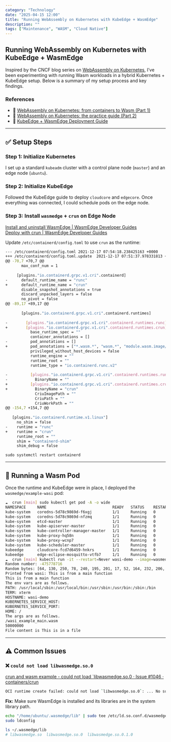 ```yaml
---
category: "Technology"
date: "2025-04-15 12:00"
title: "Running WebAssembly on Kubernetes with KubeEdge + WasmEdge"
description: ""
tags: ["Maintenance", "WASM", "Cloud Native"]
---
```


## Running WebAssembly on Kubernetes with KubeEdge + WasmEdge

Inspired by the CNCF blog series on [WebAssembly on Kubernetes](https://www.cncf.io/blog/2024/03/12/webassembly-on-kubernetes-from-containers-to-wasm-part-01/), I’ve been experimenting with running Wasm workloads in a hybrid Kubernetes + KubeEdge setup. Below is a summary of my setup process and key findings.

### References

- 📘 [WebAssembly on Kubernetes: from containers to Wasm (Part 1)](https://www.cncf.io/blog/2024/03/12/webassembly-on-kubernetes-from-containers-to-wasm-part-01/)
- 📘 [WebAssembly on Kubernetes: the practice guide (Part 2)](https://www.cncf.io/blog/2024/03/28/webassembly-on-kubernetes-the-practice-guide-part-02/)
- 📘 [KubeEdge + WasmEdge Deployment Guide](https://wasmedge.org/docs/develop/deploy/kubernetes/kubedge)
---

## ✅ Setup Steps

### Step 1: Initialize Kubernetes

I set up a standard `kubeadm` cluster with a control plane node (`master`) and an edge node (`ubuntu`).

### Step 2: Initialize KubeEdge

Followed the KubeEdge guide to deploy `cloudcore` and `edgecore`. Once everything was connected, I could schedule pods on the edge node.

### Step 3: Install `wasmedge` + `crun` on Edge Node

[Install and uninstall WasmEdge | WasmEdge Developer Guides](https://wasmedge.org/docs/start/install/#generic-linux-and-macos)  
[Deploy with crun | WasmEdge Developer Guides](https://wasmedge.org/docs/develop/deploy/oci-runtime/crun/)

Update `/etc/containerd/config.toml` to use `crun` as the runtime:

```sh
--- /etc/containerd/config.toml	2021-12-17 07:54:18.238425163 +0000
+++ /etc/containerd/config.toml.update	2021-12-17 07:51:37.978331813 +0000
@@ -70,7 +70,7 @@
       max_conf_num = 1
 
     [plugins."io.containerd.grpc.v1.cri".containerd]
-      default_runtime_name = "runc"
+      default_runtime_name = "crun"
       disable_snapshot_annotations = true
       discard_unpacked_layers = false
       no_pivot = false
@@ -89,17 +89,17 @@
 
       [plugins."io.containerd.grpc.v1.cri".containerd.runtimes]
 
-        [plugins."io.containerd.grpc.v1.cri".containerd.runtimes.runc]
+        [plugins."io.containerd.grpc.v1.cri".containerd.runtimes.crun]
           base_runtime_spec = ""
           container_annotations = []
-          pod_annotations = []
+          pod_annotations = ["*.wasm.*", "wasm.*", "module.wasm.image/*", "*.module.wasm.image", "module.wasm.image/variant.*"]
           privileged_without_host_devices = false
           runtime_engine = ""
           runtime_root = ""
           runtime_type = "io.containerd.runc.v2"
 
-          [plugins."io.containerd.grpc.v1.cri".containerd.runtimes.runc.options]
-            BinaryName = ""
+          [plugins."io.containerd.grpc.v1.cri".containerd.runtimes.crun.options]
+            BinaryName = "crun"
             CriuImagePath = ""
             CriuPath = ""
             CriuWorkPath = ""
@@ -154,7 +154,7 @@
 
   [plugins."io.containerd.runtime.v1.linux"]
     no_shim = false
-    runtime = "runc"
+    runtime = "crun"
     runtime_root = ""
     shim = "containerd-shim"
     shim_debug = false
```

`sudo systemctl restart containerd`

---

## 🚀 Running a Wasm Pod

Once the runtime and KubeEdge were in place, I deployed the `wasmedge/example-wasi` pod:

```sh
☁  crun [main] sudo kubectl get pod -A -o wide
NAMESPACE     NAME                             READY   STATUS    RESTARTS   AGE    IP              NODE     NOMINATED NODE   READINESS GATES
kube-system   coredns-5d78c9869d-f6xgj         1/1     Running   0          121m   10.88.14.200    master   <none>           <none>
kube-system   coredns-5d78c9869d-nfzmq         1/1     Running   0          121m   10.88.14.199    master   <none>           <none>
kube-system   etcd-master                      1/1     Running   0          121m   192.168.0.124   master   <none>           <none>
kube-system   kube-apiserver-master            1/1     Running   0          121m   192.168.0.124   master   <none>           <none>
kube-system   kube-controller-manager-master   1/1     Running   0          121m   192.168.0.124   master   <none>           <none>
kube-system   kube-proxy-hq58n                 1/1     Running   0          87m    192.168.0.119   ubuntu   <none>           <none>
kube-system   kube-proxy-wcnp7                 1/1     Running   0          121m   192.168.0.124   master   <none>           <none>
kube-system   kube-scheduler-master            1/1     Running   0          121m   192.168.0.124   master   <none>           <none>
kubeedge      cloudcore-fcd7d6459-hnkrs        1/1     Running   0          106m   192.168.0.124   master   <none>           <none>
kubeedge      edge-eclipse-mosquitto-vtfb7     1/1     Running   0          87m    192.168.0.119   ubuntu   <none>           <none>
☁  crun [main] kubectl run -it --restart=Never wasi-demo --image=wasmedge/example-wasi:latest --annotations="module.wasm.image/variant=compat-smart" /wasi_example_main.wasm 50000000
Random number: -475778716
Random bytes: [64, 130, 250, 78, 240, 195, 201, 17, 52, 164, 232, 206, 155, 186, 51, 78, 89, 222, 145, 184, 146, 144, 250, 211, 178, 70, 129, 159, 37, 29, 76, 77, 233, 42, 26, 62, 171, 96, 168, 87, 47, 222, 219, 156, 182, 209, 95, 58, 180, 20, 55, 116, 252, 63, 9, 39, 133, 146, 157, 70, 22, 67, 67, 157, 154, 97, 45, 48, 205, 198, 253, 23, 154, 105, 57, 7, 7, 68, 201, 36, 73, 120, 200, 131, 255, 162, 185, 85, 44, 89, 42, 237, 112, 196, 70, 201, 223, 32, 162, 159, 179, 122, 74, 110, 230, 185, 185, 216, 162, 57, 246, 65, 156, 155, 70, 24, 23, 236, 155, 250, 70, 152, 135, 199, 65, 131, 255, 40]
Printed from wasi: This is from a main function
This is from a main function
The env vars are as follows.
PATH: /usr/local/sbin:/usr/local/bin:/usr/sbin:/usr/bin:/sbin:/bin
TERM: xterm
HOSTNAME: wasi-demo
KUBERNETES_SERVICE_HOST:
KUBERNETES_SERVICE_PORT:
HOME: /
The args are as follows.
/wasi_example_main.wasm
50000000
File content is This is in a file
```

---

## ⚠️ Common Issues

### ❌ `could not load libwasmedge.so.0`

[crun and wasm example - could not load \`libwasmedge.so.0 · Issue #1046 · containers/crun](https://github.com/containers/crun/issues/1046)

```sh
OCI runtime create failed: could not load `libwasmedge.so.0`: ... No such file or directory
```

**Fix:** Make sure WasmEdge is installed and its libraries are in the system library path.

```sh
echo "/home/ubuntu/.wasmedge/lib" | sudo tee /etc/ld.so.conf.d/wasmedge.conf
sudo ldconfig

ls ~/.wasmedge/lib
# libwasmedge.so  libwasmedge.so.0  libwasmedge.so.0.1.0
```
